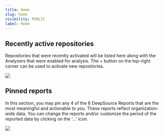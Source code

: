 ```yaml
---
title: Home
slug: home
visibility: PUBLIC
label: Home
---
```

## Recently active repositories

Repositories that were recently activated will be listed here along with the Analyzers that were enabled for analysis. The + button on the top-right corner can be used to activate new repositories.

![](https://files.readme.io/1379810-recently_active_repos.png)

## Pinned reports

In this section, you may pin any 4 of the 6 DeepSource Reports that are the most meaningful and actionable to you. These reports reflect organization-wide data. You can change the reports and/or customize the period of the reported data by clicking on the ‘...’ icon.

![](https://files.readme.io/459fccd-pinned-reports.png)